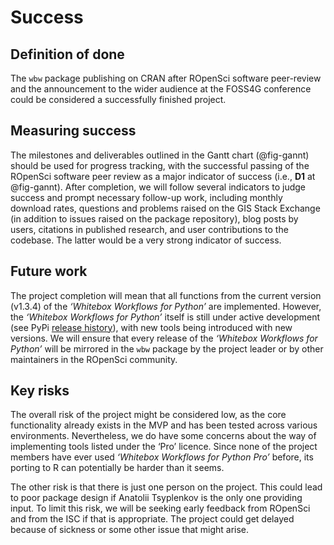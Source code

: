 # Success
<!-- 
Projects should have a definition of done that is measurable, and a thorough understanding going in of what the risks are to delivery 
-->

## Definition of done
<!-- 
What does success look like? 
-->

The `wbw` package publishing on CRAN after ROpenSci software peer-review and the announcement to the wider audience at the FOSS4G conference could be considered a successfully finished project.

## Measuring success
<!-- 
How will we know when success is achieved, what markers can we use along the way 
-->

The milestones and deliverables outlined in the Gantt chart (@fig-gannt) should be used for progress tracking, with the successful passing of the ROpenSci software peer review as a major indicator of success (i.e., **D1** at @fig-gannt). After completion, we will follow several indicators to judge success and prompt necessary follow-up work, including monthly download rates, questions and problems raised on the GIS Stack Exchange (in addition to issues raised on the package repository), blog posts by users, citations in published research, and user contributions to the codebase. The latter would be a very strong indicator of success.


## Future work
<!-- 
How could this be extended / developed in the future by yourself and/or the community in general?
-->

The project completion will mean that all functions from the current version (v1.3.4) of the _'Whitebox Workflows for Python'_ are implemented. However, the _'Whitebox Workflows for Python'_ itself is still under active development (see PyPi [release history](https://pypi.org/project/whitebox-workflows/#history)), with new tools being introduced with new versions. We will ensure that every release of the _'Whitebox Workflows for Python'_ will be mirrored in the `wbw` package by the project leader or by other maintainers in the ROpenSci community.

## Key risks
<!-- 
What sort of things could come up that can delay or break the project?

 - [ ] People
 - [ ] Processes
 - [ ] Tooling & Technology
 - [ ] Costs

-->

The overall risk of the project might be considered low, as the core functionality already exists in the MVP and has been tested across various environments. Nevertheless, we do have some concerns about the way of implementing tools listed under the 'Pro' licence. Since none of the project members have ever used _'Whitebox Workflows for Python Pro'_ before, its porting to R can potentially be harder than it seems.
<!-- JN: again, this PRO part sounds vague -->

The other risk is that there is just one person on the project. This could lead to poor package design if Anatolii Tsyplenkov is the only one providing input. To limit this risk, we will be seeking early feedback from ROpenSci and from the ISC if that is appropriate. The project could get delayed because of sickness or some other issue that might arise.

<!-- JN: one final idea -- have you consider contacting John Lindsay to get his thoughts/opinions? -->